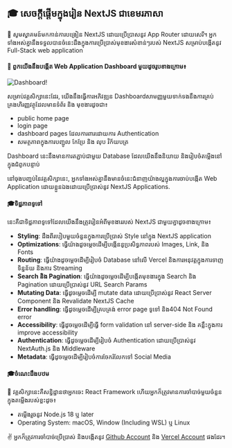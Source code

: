 ## 🎓 សេចក្តីផ្តើមក្នុងរៀន NextJS ជាខេមរភាសា

🙏 សូមស្វាគមន៍មកកាន់ការបង្រៀន NextJS ដោយប្រើប្រាសនូវ App Router ដោយសេរី។ អ្នកទាំងអស់គ្នានឹងទទួលបានចំនេះដឹងក្នុងការប្រើប្រាស់មុខងារសំខាន់ៗរបស់ NextJS សម្រាប់បង្កើតនូវ
Full-Stack web application

#### 🏹 ពួកយើងនឹងបង្កើត Web Application Dashboard មួយដូចរូបខាងក្រោម៖

![Dashboard!](/dashboard.avif "Dashboard")

សម្រាប់វគ្គសិក្សានេះដែរ, យើងនឹងធ្វើការអភិវឌ្ឍន Dashboard​ សាមញ្ញមួយទាក់ទងនឹងការគ្រប់គ្រងហិរញ្ញវត្ថុដែលមានទំព័រ និង មុខងារដូចជា៖

- public home page
- login page
- dashboard pages ដែលការពារដោយការ Authentication
- សមត្ថភាពក្នុងការបញ្ជូល កែប្រែ និង លុប វិក័យបត្រ

Dashboard នេះនឹងមានការតភ្ជាប់ជាមួយ Database ដែលយើងនឹងនិយាយ និងរៀបចំតម្លើងនៅក្នុងជំពូកបន្ទាប់

នៅចុងបញ្ជប់នៃវគ្គសិក្សានេះ, អ្នកទាំងអស់គ្នានឹងមានចំនេះជំនាញយ៉ាងល្អក្នុងការចាប់បង្កើត Web Application ដោយខ្លួនឯងដោយប្រើប្រាស់នូវ NextJS Applications.

#### 🎓ទិដ្ឋភាពទូទៅ

នេះគឺជាទិដ្ឋភាពទូទៅដែលយើងនឹងត្រូវរៀនអំពីមុខងាររបស់ NextJS ជាមួយគ្នាដូចខាងក្រោម៖

- **Styling**: ដឹងពីរបៀបមួយចំនួនក្នុងការប្រើប្រាស់ Style នៅក្នុង NextJS application
- **Optimizations**: ធ្វើយ៉ាងដូចម្តេចដើម្បីបង្កើននូប្រសិទ្ធភាពរបស់ Images, Link, និង Fonts
- **Routing**: ធ្វើយ៉ាងដូចម្តេចដើម្បីរៀបចំ Database នៅលើ Vercel និងការអនុវត្តក្នុងការទាញទិន្នន័យ និងការ Streaming
- **Search និង Pagination**: ធ្វើយ៉ាងដូចម្តេចដើម្បីបង្កើតមុខងារក្នុង Search និង Pagination ដោយប្រើប្រាស់នូវ URL Search Params
- **Mutating Data**: ធ្វើដូចម្តេចដើម្បី mutate data ដោយប្រើប្រាស់នូវ React Server Component និង​ Revalidate NextJS Cache
- **Error handling**: ធ្វើដូចម្តេចដើម្បីគ្របគ្រង់ error page ទូទៅ និង404 Not Found error
- **Accessibility**: ធ្វើដូចម្តេចដើម្បីធ្វើ form validation នៅ server-side និង គន្លឹះក្នុងការ improve accessibility
- **Authentication**: ធ្វើដូចម្តេចដើម្បីរៀបចំ Authentication ដោយប្រើប្រាស់នូវ NextAuth.js និង Middleware
- **Metadata**: ធ្វើដូចម្តេចដើម្បីរៀបចំការចែករំលែកទៅ Social Media

#### 🎓ចំណេះដឹងបឋម

🧠 វគ្គសិក្សានេះគឺសន្និដ្ឋានថាអ្នកចេះ React Framework ហើយអ្នកក៏ត្រូវមានការចាំបាច់មួយចំនួនក្នុងតម្លើងរបស់ខ្លះដូច៖

- តម្លើងរួចនូវ Node.js 18 ឬ later
- Operating System: macOS, Window (Including WSL) ឬ Linux

✌️ អ្នកក៏ត្រូវការចាំបាច់ប្រើប្រាស់ និងបង្កើតនូវ <a href="https://github.com/" target="_blank">Github Account</a> និង <a href="https://vercel.com/signup">Vercel Account</a> ផងដែរ។
